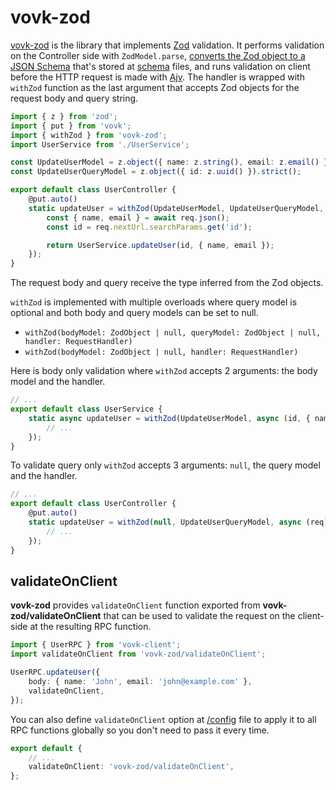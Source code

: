 # vovk-zod

[vovk-zod](https://github.com/finom/vovk-zod) is the library that implements [Zod](https://zod.dev/) validation. It performs validation on the Controller side with `ZodModel.parse`, [converts the Zod object to a JSON Schema](https://www.npmjs.com/package/zod-to-json-schema) that's stored at [schema](/schema) files, and runs validation on client before the HTTP request is made with [Ajv](https://ajv.js.org/). The handler is wrapped with `withZod` function as the last argument that accepts Zod objects for the request body and query string.

```ts filename="/src/modules/user/UserController.ts"
import { z } from 'zod';
import { put } from 'vovk';
import { withZod } from 'vovk-zod';
import UserService from './UserService';

const UpdateUserModel = z.object({ name: z.string(), email: z.email() }).strict();
const UpdateUserQueryModel = z.object({ id: z.uuid() }).strict();

export default class UserController {
    @put.auto()
    static updateUser = withZod(UpdateUserModel, UpdateUserQueryModel, async (req) => {
        const { name, email } = await req.json();
        const id = req.nextUrl.searchParams.get('id');

        return UserService.updateUser(id, { name, email });
    });
}
```

The request body and query receive the type inferred from the Zod objects.

`withZod` is implemented with multiple overloads where query model is optional and both body and query models can be set to null.

- `withZod(bodyModel: ZodObject | null, queryModel: ZodObject | null, handler: RequestHandler)`
- `withZod(bodyModel: ZodObject | null, handler: RequestHandler)`

Here is body only validation where `withZod` accepts 2 arguments: the body model and the handler.

```ts filename="/src/modules/user/UserService.ts"
// ...
export default class UserService {
    static async updateUser = withZod(UpdateUserModel, async (id, { name, email }) => {
        // ...
    });
}
```

To validate query only `withZod` accepts 3 arguments: `null`, the query model and the handler.

```ts filename="/src/modules/user/UserController.ts"
// ...
export default class UserController {
    @put.auto()
    static updateUser = withZod(null, UpdateUserQueryModel, async (req) => {
        // ...
    });
}
```

## validateOnClient

**vovk-zod** provides `validateOnClient` function exported from **vovk-zod/validateOnClient** that can be used to validate the request on the client-side at the resulting RPC function.

```ts
import { UserRPC } from 'vovk-client';
import validateOnClient from 'vovk-zod/validateOnClient';

UserRPC.updateUser({
    body: { name: 'John', email: 'john@example.com' },
    validateOnClient,
});
```

You can also define `validateOnClient` option at [/config](/config) file to apply it to all RPC functions globally so you don't need to pass it every time.

```ts filename="vovk.config.mjs"
export default {
    // ...
    validateOnClient: 'vovk-zod/validateOnClient',
};
```